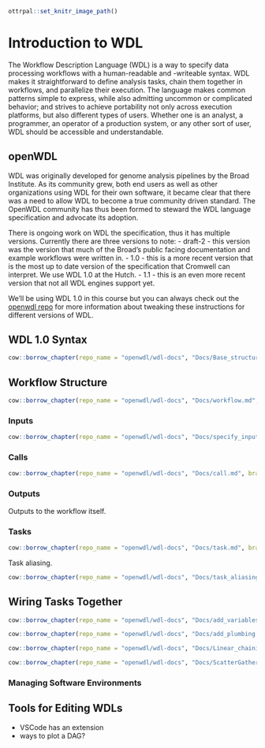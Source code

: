 ```r
ottrpal::set_knitr_image_path()
```

# Introduction to WDL
The Workflow Description Language (WDL) is a way to specify data processing workflows with a human-readable and -writeable syntax. 
WDL makes it straightforward to define analysis tasks, chain them together in workflows, and parallelize their execution. 
The language makes common patterns simple to express, while also admitting uncommon or complicated behavior; and strives to achieve portability not only across execution platforms, but also different types of users. 
Whether one is an analyst, a programmer, an operator of a production system, or any other sort of user, WDL should be accessible and understandable.

## openWDL

WDL was originally developed for genome analysis pipelines by the Broad Institute. 
As its community grew, both end users as well as other organizations using WDL for their own software, it became clear that there was a need to allow WDL to become a true community driven standard. 
The OpenWDL community has thus been formed to steward the WDL language specification and advocate its adoption.

There is ongoing work on WDL the specification, thus it has multiple versions.  Currently there are three versions to note:
- draft-2 - this version was the version that much of the Broad's public facing documentation and example workflows were written in. 
- 1.0 - this is a more recent version that is the most up to date version of the specification that Cromwell can interpret.  We use WDL 1.0 at the Hutch.
- 1.1 - this is an even more recent version that not all WDL engines support yet. 

We'll be using WDL 1.0 in this course but you can always check out the [openwdl repo](https://github.com/openwdl/wdl) for more information about tweaking these instructions for different versions of WDL.  

## WDL 1.0 Syntax

```r
cow::borrow_chapter(repo_name = "openwdl/wdl-docs", "Docs/Base_structure.md", branch = "1.0")
```

## Workflow Structure
```r
cow::borrow_chapter(repo_name = "openwdl/wdl-docs", "Docs/workflow.md", branch = "1.0")
```

### Inputs
```r
cow::borrow_chapter(repo_name = "openwdl/wdl-docs", "Docs/specify_inputs.md", branch = "1.0")
```

### Calls
```r
cow::borrow_chapter(repo_name = "openwdl/wdl-docs", "Docs/call.md", branch = "1.0")
```

### Outputs
Outputs to the workflow itself.  



### Tasks
```r
cow::borrow_chapter(repo_name = "openwdl/wdl-docs", "Docs/task.md", branch = "1.0")
```

Task aliasing.
```r
cow::borrow_chapter(repo_name = "openwdl/wdl-docs", "Docs/task_aliasing.md", branch = "1.0")
```


## Wiring Tasks Together


```r
cow::borrow_chapter(repo_name = "openwdl/wdl-docs", "Docs/add_variables.md", branch = "1.0")
```


```r
cow::borrow_chapter(repo_name = "openwdl/wdl-docs", "Docs/add_plumbing.md", branch = "1.0")
```

```r
cow::borrow_chapter(repo_name = "openwdl/wdl-docs", "Docs/Linear_chaining.md", branch = "1.0")
```


```r
cow::borrow_chapter(repo_name = "openwdl/wdl-docs", "Docs/ScatterGather_parallelism.md", branch = "1.0")
```

### Managing Software Environments


## Tools for Editing WDLs
- VSCode has an extension
- ways to plot a DAG? 


